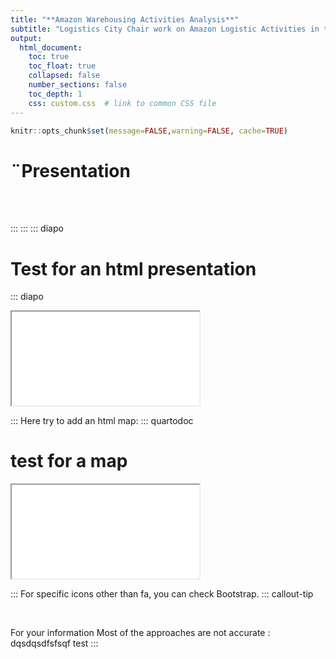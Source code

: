 ```yaml
---
title: "**Amazon Warehousing Activities Analysis**"
subtitle: "Logistics City Chair work on Amazon Logistic Activities in the US"
output:
  html_document:
    toc: true
    toc_float: true
    collapsed: false
    number_sections: false
    toc_depth: 1
    css: custom.css  # link to common CSS file
---
```


```r
knitr::opts_chunk$set(message=FALSE,warning=FALSE, cache=TRUE)
```
# ¨Presentation

<object class="slide" data="files/mid_presentation.pdf" type="application/pdf">

\
\

</object> ::: :::
::: diapo <object class="slide" data="files/mid_presentation.pdf" type="application/pdf">

# Test for an html presentation

::: diapo

<iframe class="slide2" src="files/Presentation_Mohammed_YOUNES.html"> </iframe> :::
Here try to add an html map:
::: quartodoc


# test for a map

<iframe class="slide2" src="files/warehouse_map.html"> </iframe> :::
For specific icons other than fa, you can check Bootstrap.
::: callout-tip

\

For your information
Most of the approaches are not accurate : dqsdqsdfsfsqf test :::
  
  
  